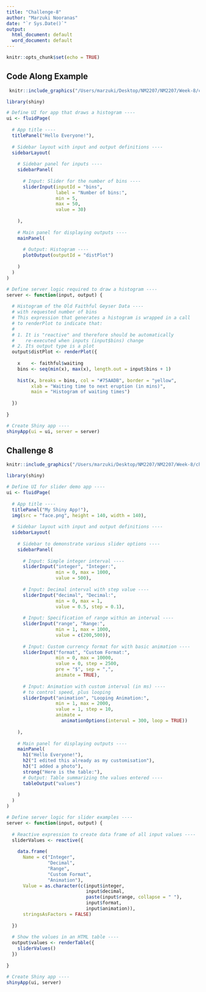 ```yaml
---
title: "Challenge-8"
author: "Marzuki Nooranas"
date: "`r Sys.Date()`"
output:
  html_document: default
  word_document: default
---
```


```r
knitr::opts_chunk$set(echo = TRUE)
```

## Code Along Example
```r
 knitr::include_graphics("/Users/marzuki/Desktop/NM2207/NM2207/Week-8/code_along.png") 
```


```r
library(shiny)

# Define UI for app that draws a histogram ----
ui <- fluidPage(
  
  # App title ----
  titlePanel("Hello Everyone!"),
  
  # Sidebar layout with input and output definitions ----
  sidebarLayout(
    
    # Sidebar panel for inputs ----
    sidebarPanel(
      
      # Input: Slider for the number of bins ----
      sliderInput(inputId = "bins",
                  label = "Number of bins:",
                  min = 5,
                  max = 50,
                  value = 30)
      
    ),
    
    # Main panel for displaying outputs ----
    mainPanel(
      
      # Output: Histogram ----
      plotOutput(outputId = "distPlot")
      
    )
  )
)

# Define server logic required to draw a histogram ----
server <- function(input, output) {
  
  # Histogram of the Old Faithful Geyser Data ----
  # with requested number of bins
  # This expression that generates a histogram is wrapped in a call
  # to renderPlot to indicate that:
  #
  # 1. It is "reactive" and therefore should be automatically
  #    re-executed when inputs (input$bins) change
  # 2. Its output type is a plot
  output$distPlot <- renderPlot({
    
    x    <- faithful$waiting
    bins <- seq(min(x), max(x), length.out = input$bins + 1)
    
    hist(x, breaks = bins, col = "#75AADB", border = "yellow",
         xlab = "Waiting time to next eruption (in mins)",
         main = "Histogram of waiting times")
    
  })
  
}

# Create Shiny app ----
shinyApp(ui = ui, server = server)
```


## Challenge 8

```r
knitr::include_graphics("/Users/marzuki/Desktop/NM2207/NM2207/Week-8/challenge.png") 
```


```r
library(shiny)

# Define UI for slider demo app ----
ui <- fluidPage(
  
  # App title ----
  titlePanel("My Shiny App!"),
  img(src = "face.png", height = 140, width = 140),
  
  # Sidebar layout with input and output definitions ----
  sidebarLayout(
    
    # Sidebar to demonstrate various slider options ----
    sidebarPanel(
      
      # Input: Simple integer interval ----
      sliderInput("integer", "Integer:",
                  min = 0, max = 1000,
                  value = 500),
      
      # Input: Decimal interval with step value ----
      sliderInput("decimal", "Decimal:",
                  min = 0, max = 1,
                  value = 0.5, step = 0.1),
      
      # Input: Specification of range within an interval ----
      sliderInput("range", "Range:",
                  min = 1, max = 1000,
                  value = c(200,500)),
      
      # Input: Custom currency format for with basic animation ----
      sliderInput("format", "Custom Format:",
                  min = 0, max = 10000,
                  value = 0, step = 2500,
                  pre = "$", sep = ",",
                  animate = TRUE),
      
      # Input: Animation with custom interval (in ms) ----
      # to control speed, plus looping
      sliderInput("animation", "Looping Animation:",
                  min = 1, max = 2000,
                  value = 1, step = 10,
                  animate =
                    animationOptions(interval = 300, loop = TRUE))
      
    ),
    
    # Main panel for displaying outputs ----
    mainPanel(
      h1("Hello Everyone!"),
      h2("I edited this already as my customisation"),
      h3("I added a photo"),
      strong("Here is the table:"),
      # Output: Table summarizing the values entered ----
      tableOutput("values")
      
    )
  )
)

# Define server logic for slider examples ----
server <- function(input, output) {
  
  # Reactive expression to create data frame of all input values ----
  sliderValues <- reactive({
    
    data.frame(
      Name = c("Integer",
               "Decimal",
               "Range",
               "Custom Format",
               "Animation"),
      Value = as.character(c(input$integer,
                             input$decimal,
                             paste(input$range, collapse = " "),
                             input$format,
                             input$animation)),
      stringsAsFactors = FALSE)
    
  })
  
  # Show the values in an HTML table ----
  output$values <- renderTable({
    sliderValues()
  })
  
}

# Create Shiny app ----
shinyApp(ui, server)
```